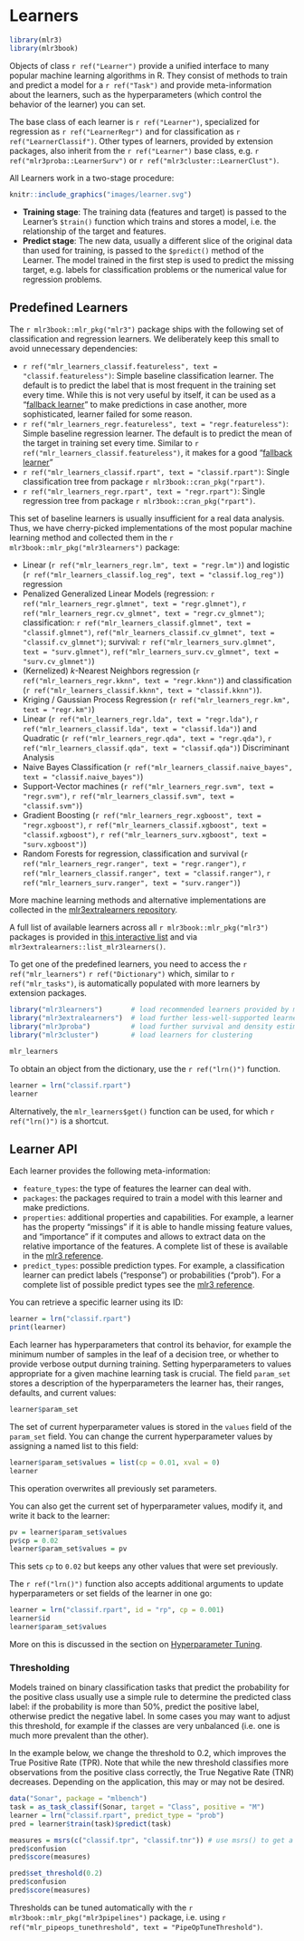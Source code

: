 # Learners {#learners}

```r
library(mlr3)
library(mlr3book)
```

Objects of class `r ref("Learner")` provide a unified interface to many popular machine learning algorithms in R.
They consist of methods to train and predict a model for a `r ref("Task")` and provide meta-information about the learners, such as the hyperparameters (which control the behavior of the learner) you can set.

The base class of each learner is `r ref("Learner")`, specialized for regression as `r ref("LearnerRegr")` and for classification as `r ref("LearnerClassif")`.
Other types of learners, provided by extension packages, also inherit from the `r ref("Learner")` base class, e.g. `r ref("mlr3proba::LearnerSurv")` or `r ref("mlr3cluster::LearnerClust")`.

All Learners work in a two-stage procedure:

```r
knitr::include_graphics("images/learner.svg")
```

* **Training stage**: The training data (features and target) is passed to the Learner's `$train()` function which trains and stores a model, i.e. the relationship of the target and features.
* **Predict stage**: The new data, usually a different slice of the original data than used for training, is passed to the `$predict()` method of the Learner.
  The model trained in the first step is used to predict the missing target, e.g. labels for classification problems or the numerical value for regression problems.

## Predefined Learners

The `r mlr3book::mlr_pkg("mlr3")` package ships with the following set of classification and regression learners.
We deliberately keep this small to avoid unnecessary dependencies:

* `r ref("mlr_learners_classif.featureless", text = "classif.featureless")`: Simple baseline classification learner.
  The default is to predict the label that is most frequent in the training set every time. While this is not very useful by itself, it can be used as a "[fallback learner](fallback-learners)" to make predictions in case another, more sophisticated, learner failed for some reason.
* `r ref("mlr_learners_regr.featureless", text = "regr.featureless")`: Simple baseline regression learner.
  The default is to predict the mean of the target in training set every time. Similar to `r ref("mlr_learners_classif.featureless")`, it makes for a good "[fallback learner](fallback-learners)"
* `r ref("mlr_learners_classif.rpart", text = "classif.rpart")`: Single classification tree from package `r mlr3book::cran_pkg("rpart")`.
* `r ref("mlr_learners_regr.rpart", text = "regr.rpart")`: Single regression tree from package `r mlr3book::cran_pkg("rpart")`.

This set of baseline learners is usually insufficient for a real data analysis.
Thus, we have cherry-picked implementations of the most popular machine learning method and collected them in the `r mlr3book::mlr_pkg("mlr3learners")` package:

* Linear (`r ref("mlr_learners_regr.lm", text = "regr.lm")`) and logistic (`r ref("mlr_learners_classif.log_reg", text = "classif.log_reg")`) regression
* Penalized Generalized Linear Models (regression: `r ref("mlr_learners_regr.glmnet", text = "regr.glmnet")`, `r ref("mlr_learners_regr.cv_glmnet", text = "regr.cv_glmnet")`; classification: `r ref("mlr_learners_classif.glmnet", text = "classif.glmnet")`, `ref("mlr_learners_classif.cv_glmnet", text = "classif.cv_glmnet")`; survival: `r ref("mlr_learners_surv.glmnet", text = "surv.glmnet")`, `ref("mlr_learners_surv.cv_glmnet", text = "surv.cv_glmnet")`)
* (Kernelized) $k$-Nearest Neighbors regression (`r ref("mlr_learners_regr.kknn", text = "regr.kknn")`) and classification (`r ref("mlr_learners_classif.kknn", text = "classif.kknn")`).
* Kriging / Gaussian Process Regression (`r ref("mlr_learners_regr.km", text = "regr.km")`)
* Linear (`r ref("mlr_learners_regr.lda", text = "regr.lda")`, `r ref("mlr_learners_classif.lda", text = "classif.lda")`) and Quadratic (`r ref("mlr_learners_regr.qda", text = "regr.qda")`, `r ref("mlr_learners_classif.qda", text = "classif.qda")`) Discriminant Analysis
* Naive Bayes Classification (`r ref("mlr_learners_classif.naive_bayes", text = "classif.naive_bayes")`)
* Support-Vector machines (`r ref("mlr_learners_regr.svm", text = "regr.svm")`, `r ref("mlr_learners_classif.svm", text = "classif.svm")`)
* Gradient Boosting (`r ref("mlr_learners_regr.xgboost", text = "regr.xgboost")`, `r ref("mlr_learners_classif.xgboost", text = "classif.xgboost")`, `r ref("mlr_learners_surv.xgboost", text = "surv.xgboost")`)
* Random Forests for regression, classification and survival (`r ref("mlr_learners_regr.ranger", text = "regr.ranger")`, `r ref("mlr_learners_classif.ranger", text = "classif.ranger")`, `r ref("mlr_learners_surv.ranger", text = "surv.ranger")`)

More machine learning methods and alternative implementations are collected in the [mlr3extralearners repository](https://github.com/mlr-org/mlr3extralearners/).

:::{.callout-tip}
A full list of available learners across all `r mlr3book::mlr_pkg("mlr3")` packages is provided in [this interactive list](https://mlr3extralearners.mlr-org.com/articles/learners/list_learners.html) and via `mlr3extralearners::list_mlr3learners()`.
:::

To get one of the predefined learners, you need to access the `r ref("mlr_learners")` `r ref("Dictionary")` which, similar to `r ref("mlr_tasks")`, is automatically populated with more learners by extension packages.

```r
library("mlr3learners")       # load recommended learners provided by mlr3learners package
library("mlr3extralearners")  # load further less-well-supported learners
library("mlr3proba")          # load further survival and density estimation learners
library("mlr3cluster")        # load learners for clustering

mlr_learners
```

To obtain an object from the dictionary, use the `r ref("lrn()")` function.

```r
learner = lrn("classif.rpart")
learner
```

Alternatively, the `mlr_learners$get()` function can be used, for which `r ref("lrn()")` is a shortcut.

## Learner API

Each learner provides the following meta-information:

* `feature_types`: the type of features the learner can deal with.
* `packages`: the packages required to train a model with this learner and make predictions.
* `properties`: additional properties and capabilities.
  For example, a learner has the property "missings" if it is able to handle missing feature values, and "importance" if it computes and allows to extract data on the relative importance of the features.
  A complete list of these is available in the [mlr3 reference](https://mlr3.mlr-org.com/reference/mlr_reflections.html#examples).
* `predict_types`: possible prediction types. For example, a classification learner can predict labels ("response") or probabilities ("prob"). For a complete list of possible predict types see the [mlr3 reference](https://mlr3.mlr-org.com/reference/mlr_reflections.html#examples).

You can retrieve a specific learner using its ID:

```r
learner = lrn("classif.rpart")
print(learner)
```

Each learner has hyperparameters that control its behavior, for example the minimum number of samples in the leaf of a decision tree, or whether to provide verbose output durning training.
Setting hyperparameters to values appropriate for a given machine learning task is crucial.
The field `param_set` stores a description of the hyperparameters the learner has, their ranges, defaults, and current values:

```r
learner$param_set
```

The set of current hyperparameter values is stored in the `values` field of the `param_set` field.
You can change the current hyperparameter values by assigning a named list to this field:

```r
learner$param_set$values = list(cp = 0.01, xval = 0)
learner
```

:::{.callout-caution}
This operation overwrites all previously set parameters.
:::

You can also get the current set of hyperparameter values, modify it, and write it back to the learner:

```r
pv = learner$param_set$values
pv$cp = 0.02
learner$param_set$values = pv
```

This sets `cp` to `0.02` but keeps any other values that were set previously.

The `r ref("lrn()")` function also accepts additional arguments to update hyperparameters or set fields of the learner in one go:

```r
learner = lrn("classif.rpart", id = "rp", cp = 0.001)
learner$id
learner$param_set$values
```

More on this is discussed in the section on [Hyperparameter Tuning](https://mlr3book.mlr-org.com/optimization.html#tuning).

### Thresholding

Models trained on binary classification tasks that predict the probability for the positive class usually use a simple rule to determine the predicted class label: if the probability is more than 50%, predict the positive label, otherwise predict the negative label.
In some cases you may want to adjust this threshold, for example if the classes are very unbalanced (i.e. one is much more prevalent than the other).

In the example below, we change the threshold to 0.2, which improves the True Positive Rate (TPR).
Note that while the new threshold classifies more observations from the positive class correctly, the True Negative Rate (TNR) decreases.
Depending on the application, this may or may not be desired.

```r
data("Sonar", package = "mlbench")
task = as_task_classif(Sonar, target = "Class", positive = "M")
learner = lrn("classif.rpart", predict_type = "prob")
pred = learner$train(task)$predict(task)

measures = msrs(c("classif.tpr", "classif.tnr")) # use msrs() to get a list of multiple measures
pred$confusion
pred$score(measures)

pred$set_threshold(0.2)
pred$confusion
pred$score(measures)
```

:::{.callout-tip}
Thresholds can be tuned automatically with the `r mlr3book::mlr_pkg("mlr3pipelines")` package, i.e. using `r ref("mlr_pipeops_tunethreshold", text = "PipeOpTuneThreshold")`.
:::
